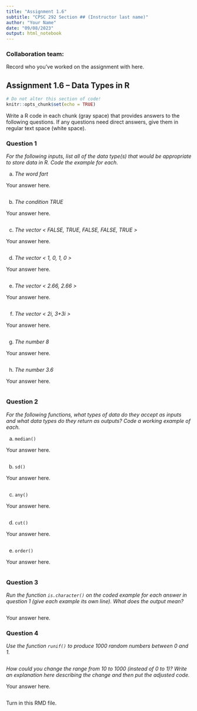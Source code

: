 ```yaml
---
title: "Assignment 1.6"
subtitle: "CPSC 292 Section ## (Instructor last name)"
author: "Your Name"
date: "09/08/2023"
output: html_notebook
---
```


### Collaboration team: 

Record who you've worked on the assignment with here. 


## Assignment 1.6 -- Data Types in R

```r
# Do not alter this section of code!
knitr::opts_chunk$set(echo = TRUE)
```

Write a R code in each chunk (gray space) that provides answers to the following questions. If any questions need direct answers, give them in regular text space (white space).

### Question 1

*For the following inputs, list all of the data type(s) that would be appropriate to store data in R. Code the example for each.*

  a. *The word fart*
  
  Your answer here.
```r

```
  b. *The condition TRUE*
  
  Your answer here.
```r

```
  c. *The vector < FALSE, TRUE, FALSE, FALSE, TRUE >*
  
  Your answer here.
```r

```
  d. *The vector < 1, 0, 1, 0 >*
  
  Your answer here.
```r

```
  e. *The vector < 2.66, 2.66 >*
  
  Your answer here.
```r

```
  f. *The vector < 2i, 3+3i >*
  
  Your answer here.
```r

```
  g. *The number 8*
  
  Your answer here.
```r

```
  h. *The number 3.6*

  Your answer here.
```r

```

### Question 2

*For the following functions, what types of data do they accept as inputs and what data types do they return as outputs? Code a working example of each.*

 a. `median()`
  
  Your answer here.
```r

```

 b. `sd()`
 
  Your answer here.
```r

```
 
 c. `any()`
   
  Your answer here.
```r

```
 
 d. `cut()`
 
  Your answer here.
```r

```
 
 e. `order()`
  
  Your answer here.
```r

```

### Question 3

*Run the function `is.character()` on the coded example for each answer in question 1 (give each example
its own line). What does the output mean?*

```r

```

Your answer here. 

### Question 4

*Use the function `runif()` to produce 1000 random numbers between 0 and 1.*

```r

```

*How could you change the range from 10 to 1000 (instead of 0 to 1)? Write an explanation here describing the change and then put the adjusted code.*

Your answer here.

```r

```



Turn in this RMD file.
